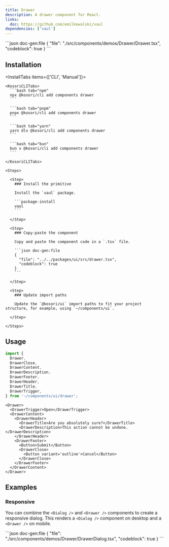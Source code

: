 ```yaml
---
title: Drawer
description: A drawer component for React.
links:
  doc: https://github.com/emilkowalski/vaul
dependencies: ['vaul']
---
```


<ComponentPreview name='drawer'>
```json doc-gen:file
{
  "file": "./src/components/demos/Drawer/Drawer.tsx",
  "codeblock": true
}
```
</ComponentPreview>

## Installation

<InstallTabs items={['CLI', 'Manual']}>

  <Tab value='CLI'>
  
    <KosoriCLITabs>
      ```bash tab="npm"
      npx @kosori/cli add components drawer
      ```

      ```bash tab="pnpm"
      pnpx @kosori/cli add components drawer
      ```

      ```bash tab="yarn"
      yarn dlx @kosori/cli add components drawer
      ```

      ```bash tab="bun"
      bun x @kosori/cli add components drawer
      ```

    </KosoriCLITabs>

  </Tab>

  <Tab value='Manual'>

    <Steps>

      <Step>
        ### Install the primitive

        Install the `vaul` package.

        ```package-install
        vaul
        ```

      </Step>

      <Step>
        ### Copy-paste the component

        Copy and paste the component code in a `.tsx` file.

        ```json doc-gen:file
        {
          "file": "../../packages/ui/src/drawer.tsx",
          "codeblock": true
        }
        ```

      </Step>

      <Step>
        ### Update import paths

        Update the `@kosori/ui` import paths to fit your project structure, for example, using `~/components/ui`.

      </Step>

    </Steps>

  </Tab>

</InstallTabs>

## Usage

```ts
import {
  Drawer,
  DrawerClose,
  DrawerContent,
  DrawerDescription,
  DrawerFooter,
  DrawerHeader,
  DrawerTitle,
  DrawerTrigger,
} from '~/components/ui/drawer';
```

```tsx
<Drawer>
  <DrawerTrigger>Open</DrawerTrigger>
  <DrawerContent>
    <DrawerHeader>
      <DrawerTitle>Are you absolutely sure?</DrawerTitle>
      <DrawerDescription>This action cannot be undone.</DrawerDescription>
    </DrawerHeader>
    <DrawerFooter>
      <Button>Submit</Button>
      <DrawerClose>
        <Button variant='outline'>Cancel</Button>
      </DrawerClose>
    </DrawerFooter>
  </DrawerContent>
</Drawer>
```

## Examples

### Responsive

You can combine the `<Dialog />` and `<Drawer />` components to create a responsive dialog. This renders a `<Dialog />` component on desktop and a `<Drawer />` on mobile.

<ComponentPreview name='drawer-dialog'>
```json doc-gen:file
{
  "file": "./src/components/demos/Drawer/DrawerDialog.tsx",
  "codeblock": true
}
```
</ComponentPreview>
